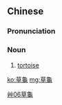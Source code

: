 {{also|草龟}}
==Chinese==
{{zh-forms|s=草龟}}

===Pronunciation===
{{zh-pron
|m=cǎoguī
|cat=n
}}

===Noun===
{{zh-noun}}

# [[tortoise]]

[[Category:zh:Reptiles|艸06草龜]]

[[ko:草龜]]
[[mg:草龜]]